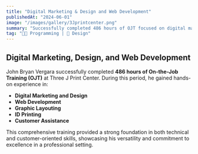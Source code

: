 ```yaml
---  
title: "Digital Marketing & Design and Web Development"  
publishedAt: "2024-06-01"  
image: "/images/gallery/3Jprintcenter.png"  
summary: "Successfully completed 486 hours of OJT focused on digital marketing, web development, and customer assistance."  
tag: "👨‍💻 Programming | 🎨 Design"  
---  
```


## Digital Marketing, Design, and Web Development  

John Bryan Vergara successfully completed **486 hours of On-the-Job Training (OJT)** at Three J Print Center. During this period, he gained hands-on experience in:  
- **Digital Marketing and Design**  
- **Web Development**  
- **Graphic Layouting**  
- **ID Printing**  
- **Customer Assistance**  

This comprehensive training provided a strong foundation in both technical and customer-oriented skills, showcasing his versatility and commitment to excellence in a professional setting.  
